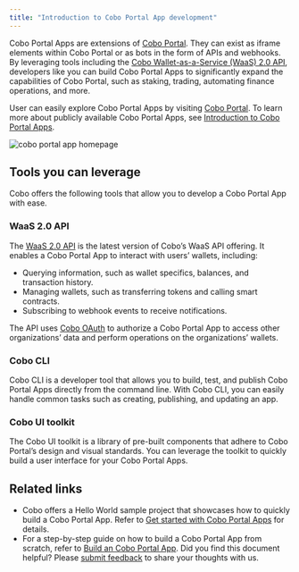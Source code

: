 ```yaml
---
title: "Introduction to Cobo Portal App development"
--- 
```


Cobo Portal Apps are extensions of [Cobo Portal](https://manuals.cobo.com/en/portal/introduction). They can exist as iframe elements within Cobo Portal or as bots in the form of APIs and webhooks. By leveraging tools including the [Cobo Wallet-as-a-Service (WaaS) 2.0 API](/v2/guides/overview/introduction), developers like you can build Cobo Portal Apps to significantly expand the capabilities of Cobo Portal, such as staking, trading, automating finance operations, and more. 

User can easily explore Cobo Portal Apps by visiting [Cobo Portal](https://portal.cobo.com/apps). To learn more about publicly available Cobo Portal Apps, see [Introduction to Cobo Portal Apps](https://manuals.cobo.com/en/portal/portal-apps/introduction).


<img src="/v2/images/apps/all_apps.png" className="screenshot_full_screen" alt="cobo portal app homepage"/>

## Tools you can leverage

Cobo offers the following tools that allow you to develop a Cobo Portal App with ease.

### WaaS 2.0 API

The [WaaS 2.0 API](/v2/api-references/playground) is the latest version of Cobo’s WaaS API offering. It enables a Cobo Portal App to interact with users’ wallets, including:

- Querying information, such as wallet specifics, balances, and transaction history.
- Managing wallets, such as transferring tokens and calling smart contracts.
- Subscribing to webhook events to receive notifications.

The API uses [Cobo OAuth](/v2/apps/authentication) to authorize a Cobo Portal App to access other organizations’ data and perform operations on the organizations’ wallets.

### Cobo CLI

Cobo CLI is a developer tool that allows you to build, test, and publish Cobo Portal Apps directly from the command line. With Cobo CLI, you can easily handle common tasks such as creating, publishing, and updating an app.

### Cobo UI toolkit

The Cobo UI toolkit is a library of pre-built components that adhere to Cobo Portal’s design and visual standards. You can leverage the toolkit to quickly build a user interface for your Cobo Portal Apps.

## Related links

- Cobo offers a Hello World sample project that showcases how to quickly build a Cobo Portal App. Refer to [Get started with Cobo Portal Apps](/v2/apps/get-started) for details.
- For a step-by-step guide on how to build a Cobo Portal App from scratch, refer to [Build an Cobo Portal App](/v2/apps/build-app).
<Tip>Did you find this document helpful? Please [submit feedback](https://forms.zohopublic.com/cobo/form/DocumentFeedbackForm/formperma/QvLOhxJv1_JMsJ-1dleZ8Itb_7rzN-LtgvsDdxosoVI) to share your thoughts with us.</Tip>